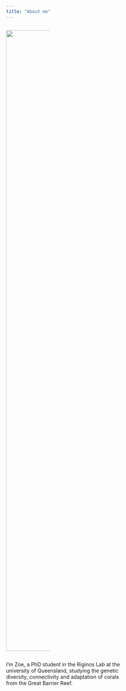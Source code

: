 ```yaml
---
title: "About me"
---
```


<style>

.add-space{

padding-right: 11%;

}

</style>

::: {.column width="24%" .add-space}
![](img/Headshot.jpg){width="1693"}
:::

::: {.column width=64%}
I'm Zoe, a PhD student in the Riginos Lab at the university of Queensland, studying the genetic diversity, connectivity and adaptation of corals from the Great Barrier Reef.
:::
